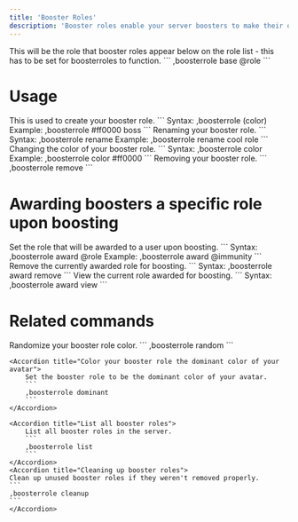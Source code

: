 ```yaml
---
title: 'Booster Roles'
description: 'Booster roles enable your server boosters to make their own customizable role.'
---
```

<Steps>
  <Step title="Set the base role">
    This will be the role that booster roles appear below on the role list - this has to be set for boosterroles to function.
    ``` 
    ,boosterrole base @role 
    ```
  </Step>
</Steps>

# Usage

<Steps>
    <Step>
        This is used to create your booster role.
        ```
        Syntax: ,boosterrole (color) <name>
        Example: ,boosterrole #ff0000 boss
        ```
    </Step>
    <Step>
        Renaming your booster role.
        ```
        Syntax: ,boosterrole rename <new_name>
        Example: ,boosterrole rename cool role
        ```
    </Step>
    <Step>
        Changing the color of your booster role.
        ```
        Syntax: ,boosterrole color <color>
        Example: ,boosterrole color #ff0000
        ```
    </Step>
    <Step>
        Removing your booster role.
        ```
        ,boosterrole remove
        ```
    </Step>
</Steps>

# Awarding boosters a specific role upon boosting
<Steps>
    <Step>
        Set the role that will be awarded to a user upon boosting.
        ```
        Syntax: ,boosterrole award @role
        Example: ,boosterrole award @immunity
        ```
    </Step>
    <Step>
        Remove the currently awarded role for boosting.
        ```
        Syntax: ,boosterrole award remove
        ```
    </Step>
    <Step>
        View the current role awarded for boosting.
        ```
        Syntax: ,boosterrole award view
        ```
    </Step>
</Steps>

# Related commands

<AccordionGroup>
    <Accordion title="Randomize your booster role color">
        Randomize your booster role color.
        ```
        ,boosterrole random
        ```
    </Accordion>
    
    <Accordion title="Color your booster role the dominant color of your avatar">
        Set the booster role to be the dominant color of your avatar.
        ```
        ,boosterrole dominant
        ```
    </Accordion>

    <Accordion title="List all booster roles">
        List all booster roles in the server.
        ```
        ,boosterrole list
        ```
    </Accordion>
    <Accordion title="Cleaning up booster roles">
    Clean up unused booster roles if they weren't removed properly.
    ```
    ,boosterrole cleanup
    ```
    </Accordion>
</AccordionGroup>
